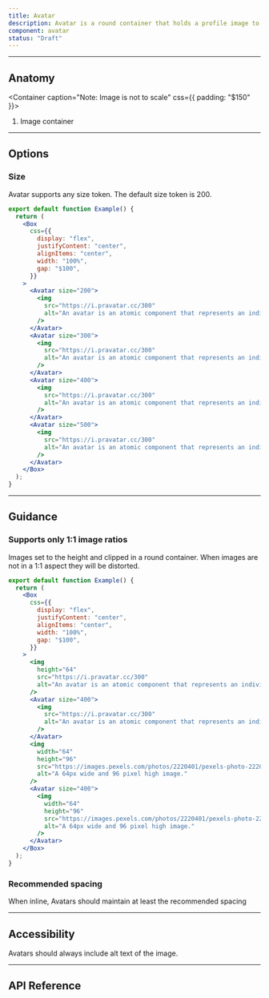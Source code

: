 ```yaml
---
title: Avatar
description: Avatar is a round container that holds a profile image to be used.
component: avatar
status: "Draft"
---
```


---

## Anatomy

<Container caption="Note: Image is not to scale" css={{ padding: "$150" }}>
  <InlineSVG
    width="169"
    height="80"
    path="/img/components/avatar/anatomy.svg"
    alt="Image shows a purple circle with the number 1 pointing to an avatar that contains the headshot of a man with dark brown hair. The number one references the note below the image."
  />
</Container>

1. Image container

---

## Options

### Size

Avatar supports any size token. The default size token is 200.

```jsx withPreview
export default function Example() {
  return (
    <Box
      css={{
        display: "flex",
        justifyContent: "center",
        alignItems: "center",
        width: "100%",
        gap: "$100",
      }}
    >
      <Avatar size="200">
        <img
          src="https://i.pravatar.cc/300"
          alt="An avatar is an atomic component that represents an individual’s identity through a circular photo."
        />
      </Avatar>
      <Avatar size="300">
        <img
          src="https://i.pravatar.cc/300"
          alt="An avatar is an atomic component that represents an individual’s identity through a circular photo."
        />
      </Avatar>
      <Avatar size="400">
        <img
          src="https://i.pravatar.cc/300"
          alt="An avatar is an atomic component that represents an individual’s identity through a circular photo."
        />
      </Avatar>
      <Avatar size="500">
        <img
          src="https://i.pravatar.cc/300"
          alt="An avatar is an atomic component that represents an individual’s identity through a circular photo."
        />
      </Avatar>
    </Box>
  );
}
```

---

## Guidance

### Supports only 1:1 image ratios

Images set to the height and clipped in a round container. When images are not in a 1:1 aspect they will be distorted.

```jsx withPreview isGuide="information"
export default function Example() {
  return (
    <Box
      css={{
        display: "flex",
        justifyContent: "center",
        alignItems: "center",
        width: "100%",
        gap: "$100",
      }}
    >
      <img
        height="64"
        src="https://i.pravatar.cc/300"
        alt="An avatar is an atomic component that represents an individual’s identity through a circular photo."
      />
      <Avatar size="400">
        <img
          src="https://i.pravatar.cc/300"
          alt="An avatar is an atomic component that represents an individual’s identity through a circular photo."
        />
      </Avatar>
      <img
        width="64"
        height="96"
        src="https://images.pexels.com/photos/2220401/pexels-photo-2220401.jpeg?dpr=2"
        alt="A 64px wide and 96 pixel high image."
      />
      <Avatar size="400">
        <img
          width="64"
          height="96"
          src="https://images.pexels.com/photos/2220401/pexels-photo-2220401.jpeg?dpr=2"
          alt="A 64px wide and 96 pixel high image."
        />
      </Avatar>
    </Box>
  );
}
```

### Recommended spacing

When inline, Avatars should maintain at least the recommended spacing

<GuideContainer variant="signal">
  <InlineSVG
    width="395"
    height="111"
    path="/img/components/avatar/avatar-label-spacing.svg"
    alt="Image contains two avatars, both showing the headshot of a man with dark brown hair. The first avatar has a red line to the right of the image showing minimum right padding as 050 along with sample text that reads 'User profile'.The second avatar has a red line below the image showing minimum bottom padding as 025 along with sample text that reads 'User profile'."
  />
</GuideContainer>

---

## Accessibility

Avatars should always include alt text of the image.

---

## API Reference

<PropsTable props={propsTable} />
